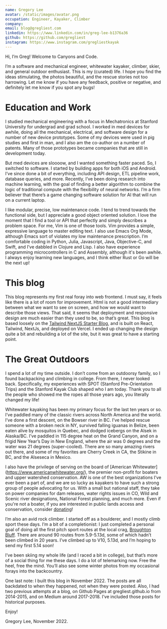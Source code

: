 ```yaml
---
name: Gregory Lee
avatar: /static/images/avatar.png
occupation: Engineer, Kayaker, Climber
company:
email: blog@gregliest.com
linkedin: https://www.linkedin.com/in/greg-lee-b1376a36
github: https://github.com/gregliest
instagram: https://www.instagram.com/gregliestkayak
---
```


Hi, I’m Greg! Welcome to Canyons and Code.

I’m a software and mechanical engineer, whitewater kayaker, climber, skier, and general outdoor enthusiast. This is my (curated) life. I hope you find the ideas stimulating, the photos beautiful, and the rescue stories not too harrowing. Let me know if you have any feedback, positive or negative, and definitely let me know if you spot any bugs!

# Education and Work

I studied mechanical engineering with a focus in Mechatronics at Stanford University for undergrad and grad school. I worked in med devices for awhile, doing all the mechanical, electrical, and software design for a number of new device prototypes. Some of my devices were used in pig studies and first in man, and I also am the co-author on a number of patents. Many of those prototypes became companies that are still in development today.

But med devices are sloooow, and I wanted something faster paced. So, I switched to software. I started by building apps for both iOS and Android. I’ve since done a bit of everything, including API design, ETL pipeline work, database queries, and more. Recently, I’ve been doing research into machine learning, with the goal of finding a better algorithm to combine the logic of traditional compute with the flexibility of neural networks. I’m a firm believer that there’s a game changing software solution for AI that will run on a current laptop.

I like modular, precise, low maintenance code. I tend to trend towards the functional side, but I appreciate a good object oriented solution. I love the moment that I find a tool or API that perfectly and simply describes a problem space. For me, Vim is one of those tools. Vim provides a simple, expressive language to master editing text. I also use Emacs Org Mode, although Emacs sort of violates my low maintenance prescription. I’m comfortable coding in Python, Julia, Javascript, Java, Objective-C, and Swift, and I’ve dabbled in Clojure and Lisp. I also have experience programming microcontrollers in C and Assembly, although it's been awhile. I always enjoy learning new languages, and I think either Rust or Go will be the next up!

# This blog

This blog represents my first real foray into web frontend. I must say, it feels like there is a lot of room for improvement. Html is not a good intermediary between what we want to see on screen, and how we would want to describe those views. That said, it seems that deployment and responsive design are much easier than they used to be, so that’s great. This blog is based loosely on the [Tailwind NextJS Starter Blog](https://github.com/timlrx/tailwind-nextjs-starter-blog), and is built on React, Tailwind, NextJs, and deployed on Vercel. I ended up changing the design quite a bit and rebuilding a lot of the site, but it was great to have a starting point.

# The Great Outdoors

I spend a lot of my time outside. I don’t come from an outdoorsy family, so I found backpacking and climbing in college. From there, I never looked back. Specifically, my experiences with SPOT (Stanford Pre-Orientation Trips) and the Stanford Kayak Club shaped who I am today. Thank you to all the people who showed me the ropes all those years ago, you literally changed my life!

Whitewater kayaking has been my primary focus for the last ten years or so. I’ve paddled many of the classic rivers across North America and the world. I’ve done a first descent, on the Bowser river in BC. I’ve helped rescue someone with a broken neck in NY, survived falling iguanas in Belize, been eaten alive by mosquitos in Quebec, and dodged icebergs on the Alsek in Alaska/BC. I’ve paddled in 115 degree heat on the Grand Canyon, and on a frigid New Year’s Day in New England, where the air was 0 degrees and the water was 21 degrees (super-cooled). There are so many amazing rivers out there, and some of my favorites are Cherry Creek in CA, the Stikine in BC, and the Alseseca in Mexico.

I also have the privilege of serving on the board of [American Whitewater] (https://www.americanwhitewater.org/), the premier non-profit for boaters and upper watershed conservation. AW is one of the best organizations I’ve ever been a part of, and we are so lucky as kayakers to have such a strong group of people advocating for us. With a small but national staff, they take on power companies for dam releases, water rights issues in CO, Wild and Scenic river designations, National Forest planning, and much more. Even if you're not a boater, if you are interested in public lands access and conservation, consider [donating](https://connect.clickandpledge.com/w/Form/c178a504-b0d6-486e-8d74-db507a71fad1)!

I’m also an avid rock climber. I started off as a boulderer, and I mostly climb sport these days. I’m a bit of a completionist: I just completed a personal goal of doing all the first pitch sport routes at the local crag, [Broughton Bluff](https://www.mountainproject.com/area/105788998/broughton-bluff). There are around 90 routes from 5.9-5.13d, some of which hadn’t been climbed in 20 years. I’ve climbed up to V10, 5.13d, and I’m hoping to send my first 5.14 soon!

I’ve been skiing my whole life (and I raced a bit in college), but that’s more of a social thing for me these days. I do a lot of telemarking now. Free the heel, free the mind. You’ll also see some winter photos from my occasional forays into the backcountry.

One last note: I built this blog in November 2022. The posts are all backdated to when they happened, not when they were posted. Also, I had two previous attempts at a blog, on Github Pages at gregliest.github.io from 2014-2015, and on Medium around 2017-2018. I’ve included those posts for historical purposes.

Enjoy!

Gregory Lee, November 2022.
